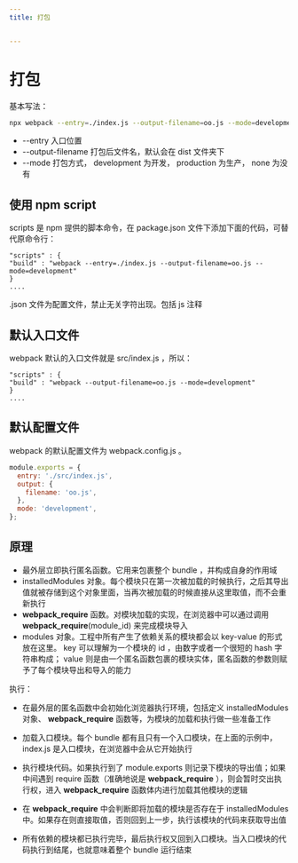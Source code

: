 ```yaml
---
title: 打包


---
```


# 打包

基本写法：

```sh
npx webpack --entry=./index.js --output-filename=oo.js --mode=development
```

- --entry 入口位置
- --output-filename 打包后文件名，默认会在 dist 文件夹下
- --mode 打包方式， development 为开发， production 为生产， none 为没有

## 使用 npm script

scripts 是 npm 提供的脚本命令，在 package.json 文件下添加下面的代码，可替代原命令行：

```....
"scripts" : {
"build" : "webpack --entry=./index.js --output-filename=oo.js --mode=development"
}
....
```

.json 文件为配置文件，禁止无关字符出现。包括 js 注释

## 默认入口文件

webpack 默认的入口文件就是 src/index.js ，所以：

```....
"scripts" : {
"build" : "webpack --output-filename=oo.js --mode=development"
}
....
```

## 默认配置文件

webpack 的默认配置文件为 webpack.config.js 。

```js
module.exports = {
  entry: './src/index.js',
  output: {
    filename: 'oo.js',
  },
  mode: 'development',
};
```

## 原理

- 最外层立即执行匿名函数。它用来包裹整个 bundle ，并构成自身的作用域
- installedModules 对象。每个模块只在第一次被加载的时候执行，之后其导出值就被存储到这个对象里面，当再次被加载的时候直接从这里取值，而不会重新执行
- **webpack_require** 函数。对模块加载的实现，在浏览器中可以通过调用 **webpack_require**(module_id) 来完成模块导入
- modules 对象。工程中所有产生了依赖关系的模块都会以 key-value 的形式放在这里。 key 可以理解为一个模块的 id ，由数字或者一个很短的 hash 字符串构成； value
  则是由一个匿名函数包裹的模块实体，匿名函数的参数则赋予了每个模块导出和导入的能力

执行：

- 在最外层的匿名函数中会初始化浏览器执行环境，包括定义 installedModules 对象、 **webpack_require** 函数等，为模块的加载和执行做一些准备工作
- 加载入口模块。每个 bundle 都有且只有一个入口模块，在上面的示例中， index.js 是入口模块，在浏览器中会从它开始执行
- 执行模块代码。如果执行到了 module.exports 则记录下模块的导出值；如果中间遇到 require 函数（准确地说是 **webpack_require** ），则会暂时交出执行权，进入
  **webpack_require** 函数体内进行加载其他模块的逻辑

- 在 **webpack_require** 中会判断即将加载的模块是否存在于 installedModules 中。如果存在则直接取值，否则回到上一步，执行该模块的代码来获取导出值
- 所有依赖的模块都已执行完毕，最后执行权又回到入口模块。当入口模块的代码执行到结尾，也就意味着整个 bundle 运行结束

            